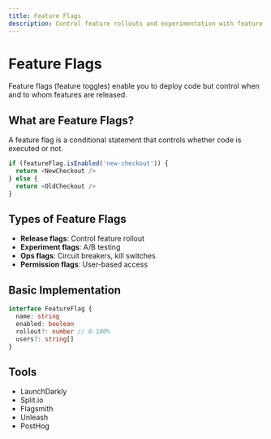 ```yaml
---
title: Feature Flags
description: Control feature rollouts and experimentation with feature flags
---
```


# Feature Flags

Feature flags (feature toggles) enable you to deploy code but control when and to whom features are released.

## What are Feature Flags?

A feature flag is a conditional statement that controls whether code is executed or not.

```typescript
if (featureFlag.isEnabled('new-checkout')) {
  return <NewCheckout />
} else {
  return <OldCheckout />
}
```

## Types of Feature Flags

- **Release flags**: Control feature rollout
- **Experiment flags**: A/B testing
- **Ops flags**: Circuit breakers, kill switches
- **Permission flags**: User-based access

## Basic Implementation

```typescript
interface FeatureFlag {
  name: string
  enabled: boolean
  rollout?: number // 0-100%
  users?: string[]
}
```

## Tools

- LaunchDarkly
- Split.io
- Flagsmith
- Unleash
- PostHog


